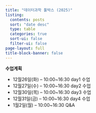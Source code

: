 ```yaml
---
title: "데이터과학 툴박스 (2025)"
listing:
  contents: posts
  sort: "date desc"
  type: table
  categories: true
  sort-ui: false
  filter-ui: false
page-layout: full
title-block-banner: false
---
```


**수업계획**

- 12월26일(화) -- 10:00~16:30 day1 수업
- 12월27일(수) -- 10:00~16:30 day2 수업
- 12월30일(목) -- 10:00~16:30 day3 수업
- 12월31일(금) -- 10:00~16:30 day4 수업
- 1월2일(월) -- 10:00~16:30 Q&A